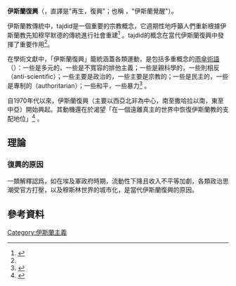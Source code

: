 
'''伊斯蘭復興'''（{{lang-ar|تجديد}}'' {{transl|ar|DIN|tajdīd}}''，直譯是"再生，復興"；也稱 {{lang|ar|الصحوة الإسلامية}} ''{{transl|ar|DIN|aṣ-Ṣaḥwah l-ʾIslāmiyyah}}''，"伊斯蘭覺醒"）。

伊斯蘭教傳統中，tajdid是一個重要的宗教概念，它週期性地呼籲人們重新根據伊斯蘭教先知穆罕默德的傳統進行社會重建<ref name=Haddad-24-5>{{cite book|last1=Haddad|first1=Yvonne Yazbeck|title=The Contemporary Islamic Revival: A Critical Survey and Bibliography|publisher=Greenwood Publishing Group|pages=24–5|url=https://books.google.com/books?id=9wsH2c7mYm8C&pg=PA24&dq=islam+revival+tajdid&hl=en&sa=X&ei=xtyRVP_sHISWyATOhIHABA&ved=0CB0Q6AEwAA#v=onepage&q=islam%20revival%20tajdid&f=false|access-date=2020-07-17|archive-date=2020-09-01|archive-url=https://web.archive.org/web/20200901074025/https://books.google.com/books?id=9wsH2c7mYm8C&pg=PA24&dq=islam+revival+tajdid&hl=en&sa=X&ei=xtyRVP_sHISWyATOhIHABA&ved=0CB0Q6AEwAA#v=onepage&q=islam%20revival%20tajdid&f=false|dead-url=no}}</ref> 。tajdid的概念在當代伊斯蘭復興中發揮了重要作用<ref name=Haddad-24-5/>。  

在學術文獻中，「伊斯蘭復興」籠統涵蓋各類運動，是包括多重概念的[[雨傘術語|雨傘術語]]（{{link-en|Hyponymy and hypernymy|Hyponymy_and_hypernymy}}）：一些是多元的，一些是不寬容的排他主義；一些是親科學的，一些則相反（anti-scientific）；一些主要是政治的，一些主要是宗教的；一些是民主的，一些是專制的（authoritarian）；一些和平，一些暴力<ref name=lapidus-521>{{Cite book| last = Lapidus | first = Ira M. | authorlink=Ira M. Lapidus | title = A History of Islamic Societies | publisher = Cambridge University Press (Kindle edition) | year = 2014| isbn=978-0-521-51430-9 | pages=521-523}}</ref> 。  

自1970年代以來，伊斯蘭復興（主要以西亞北非為中心，南至撒哈拉以南，東至中亞）開始興起。其動機還在於渴望「在一個遠離真主的世界中恢復伊斯蘭教的支配地位」<ref name=brown1996-109>{{cite book |last1=Brown |first1=Daniel W. |title=Rethinking tradition in modern Islamic thought |date=1996 |publisher=Cambridge University Press |isbn=0521570778 |url=https://www.scribd.com/document/116836545/Rethinking-Traditions-in-Modern-Islamic-Thought-Daniel-w-Brown |accessdate=10 May 2018 |ref=DWBRTMIT1996 |page=109 |archive-date=2019-03-21 |archive-url=https://web.archive.org/web/20190321033206/https://www.scribd.com/document/116836545/Rethinking-Traditions-in-Modern-Islamic-Thought-Daniel-w-Brown |dead-url=no }}</ref> 。  

== 理論 ==
{{quote|''每隔100年，安拉就會為這個社區募集一位為宗教重建社會的人。|sign=|source=[[Sunan_Abu_Dawood|Sunan Abu Dawood]], Book 37: Kitab al-Malahim, Hadith Number 4278<ref>{{Hadith-usc|abudawud|usc=yes|37|4278}}</ref>}}

===復興的原因===
一類解釋認爲，如在埃及軍政府時期，流動性下降且收入不平等加劇，各類政治思潮受官方打壓，以及穆斯林世界的城市化，是當代伊斯蘭復興的原因。

==參考資料==

[[Category:伊斯蘭主義|Category:伊斯蘭主義]]